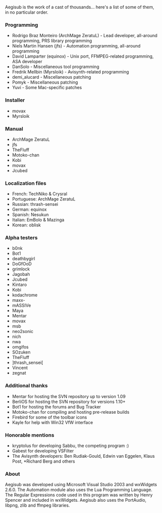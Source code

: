Aegisub is the work of a cast of thousands... here's a list of some of them, in no particular order.

===Programming===
*Rodrigo Braz Monteiro (ArchMage ZeratuL) - Lead developer, all-around programming, PRS library programming
*Niels Martin Hansen (jfs) - Automation programming, all-around programming
*David Lamparter (equinox) - Unix port, FFMPEG-related programming, ASA developer
*DanSolo - Miscellaneous tool programming
*Fredrik Mellbin (Myrsloik) - Avisynth-related programming
*demi_alucard - Miscellaneous patching
*Pomyk - Miscellaneous patching
*Yuvi - Some Mac-specific patches

===Installer===
*movax
*Myrsloik

===Manual===
*ArchMage ZeratuL
*jfs
*TheFluff
*Motoko-chan
*Kobi
*movax
*Jcubed

===Localization files===
*French: TechNiko & Crysral
*Portuguese: ArchMage ZeratuL
*Russian: thrash-sensei
*German: equinox
*Spanish: Nesukun
*Italian: EmBolo & Mazinga
*Korean: oblisk

===Alpha testers===
*b0nk
*Bot1
*deathbygirl
*DoGfOoD
*grimlock
*Jagobah
*Jcubed
*Kintaro
*Kobi
*kodachrome
*maxx-
*mASSIVe
*Maya
*Mentar
*movax
*msb
*neo2sonic
*nich
*nwa
*omgifos
*SOzuken
*TheFluff
*]thrash_sensei[
*Vincent
*zegnat

===Additional thanks===
*Mentar for hosting the SVN repository up to version 1.09
*BerliOS for hosting the SVN repository for versions 1.10+
*Bot1 for hosting the forums and Bug Tracker
*Motoko-chan for compiling and hosting pre-release builds
*Firebird for some of the toolbar icons
*Kayle for help with Win32 VfW interface

===Honorable mentions===
*kryptolus for developing Sabbu, the competing program :)
*Gabest for developing VSFilter
*The Avisynth developers: Ben Rudiak-Gould, Edwin van Eggelen, Klaus Post, *Richard Berg and others

===About===
Aegisub was developed using Microsoft Visual Studio 2003 and wxWidgets 2.6.0. The Automation module also uses the Lua Programming Language. The Regular Expressions code used in this program was written by Henry Spencer and included in wxWidgets. Aegisub also uses the PortAudio, libpng, zlib and ffmpeg libraries.
{{todo|Update this list, it's outdated}}